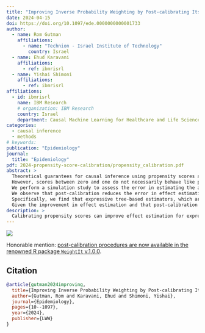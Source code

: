 ```yaml
---
title: "Improving Inverse Probability Weighting by Post-calibrating Its Propensity Scores"
date: 2024-04-15
doi: https://doi.org/10.1097/ede.0000000000001733
author:
  - name: Rom Gutman
    affiliations:
      - name: "Technion - Israel Institute of Technology"
        country: Israel
  - name: Ehud Karavani 
    affiliations:
      - ref: ibmrisrl
  - name: Yishai Shimoni
    affiliations: 
      - ref: ibmrisrl
affiliations: 
  - id: ibmrisrl
    name: IBM Research
    # organization: IBM Research
    country: Israel
    department: Causal Machine Learning for Healthcare and Life Sciences
categories:
  - causal inference
  - methods
# keywords: 
publication: "Epidemiology"
journal: 
  title: "Epidemiology"
pdf: 2024-propensity-score-calibration/propensity_calibration.pdf
abstract: >
  Theoretical guarantees for causal inference using propensity scores are partially based on the scores behaving like conditional probabilities. 
  However, scores between zero and one do not necessarily behave like probabilities, especially when output by flexible statistical estimators. 
  We perform a simulation study to assess the error in estimating the average treatment effect before and after applying a simple and well-established postprocessing method to calibrate the propensity scores. 
  We observe that post-calibration reduces the error in effect estimation and that larger improvements in calibration result in larger improvements in effect estimation. 
  Specifically, we find that expressive tree-based estimators, which are often less calibrated than logistic regression-based models initially, tend to show larger improvements relative to logistic regression-based models. 
  Given the improvement in effect estimation and that post-calibration is computationally cheap, we recommend its adoption when modeling propensity scores with expressive models.
description: >
  Calibrating propensity scores can improve effect estimation for expressive. non-linear statistical estimators.
---
```


:::{.column-page}
![](figure1.svg)
:::


Honorable mention: [post-calibration procedures are now available in the renowned R package `WeightIt` v.1.0.0](https://ngreifer.github.io/blog/what-s-new-in-weightit-version-1-0-0/#other-updates).

## Citation
```bibtex
@article{gutman2024improving,
  title={Improving Inverse Probability Weighting by Post-calibrating Its Propensity Scores},
  author={Gutman, Rom and Karavani, Ehud and Shimoni, Yishai},
  journal={Epidemiology},
  pages={10--1097},
  year={2024},
  publisher={LWW}
}
```

